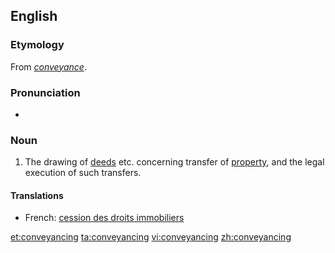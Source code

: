 ==English==

===Etymology===
From ''[[conveyance]]''.

===Pronunciation===
* {{IPA|/kənˈveɪənsɪŋ/}}

===Noun===
{{en-noun|-}}

# {{legal}} The drawing of [[deeds]] etc. concerning transfer of [[property]], and the legal execution of such transfers.

====Translations====
{{trans-top|legal process}}
* French: [[cession des droits immobiliers]] {{f}}
{{trans-mid}}
{{trans-bottom}}

[[et:conveyancing]]
[[ta:conveyancing]]
[[vi:conveyancing]]
[[zh:conveyancing]]
